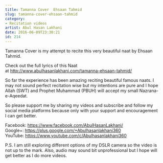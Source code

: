 ```yaml
---
title: Tamanna Cover  Ehsaan Tahmid
slug: tamanna-cover-ehsaan-tahmid
category: 
- Recitation videos
artist: Abul Hasan Lakhani
date: 2016-06-09T23:30:21
id: 214
---
```


<p>Tamanna Cover is my attempt to recite this very beautiful naat by Ehsaan Tahmid.</p>
<p>Check out the full lyrics of this Naat at <a href="http://www.abulhasanlakhani.com/tamanna-ehsaan-tahmid/">http://www.abulhasanlakhani.com/tamanna-ehsaan-tahmid/</a></p>
<p>So far the experience has been amazing reciting beautiful famous naats. I may not sound perfect recitation wise but my intentions are pure and I hope Allah (SWT) and Prophet Muhammad (PBUH) will accept my small Nazrana-e-Aqeedat.</p>
<p>So please support me by sharing my videos and subscribe and follow my social media platforms because only with your support and encouragement I can get better.</p>
<p>Facebook: <a href="https://www.facebook.com/AbulHasanLakhani/">https://www.facebook.com/AbulHasanLakhani/</a><br />
Google+: <a href="https://plus.google.com/+Abulhasanlakhani360">https://plus.google.com/+Abulhasanlakhani360</a><br />
YouTube: <a href="https://www.youtube.com/c/Abulhasanlakhani360">https://www.youtube.com/c/Abulhasanlakhani360</a></p>
<p>P.S. I am still exploring different options of my DSLR camera so the video is not up to the mark. Also, audio may sound bit unprofessional but I hope will get better as I do more videos.</p>